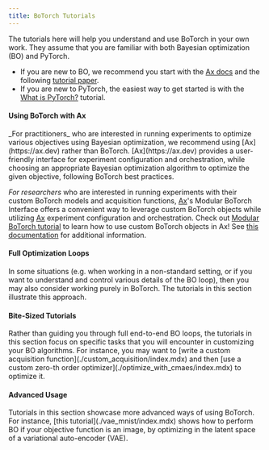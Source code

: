 ```yaml
---
title: BoTorch Tutorials
---
```

The tutorials here will help you understand and use BoTorch in
your own work. They assume that you are familiar with both
Bayesian optimization (BO) and PyTorch.
* If you are new to BO, we recommend you start with the
[Ax docs](https://ax.dev/docs/bayesopt) and the
following
[tutorial paper](https://arxiv.org/abs/1807.02811).
* If you are new to PyTorch, the easiest way to get started is
with the [What is PyTorch?](https://pytorch.org/tutorials/beginner/blitz/tensor_tutorial.html#sphx-glr-beginner-blitz-tensor-tutorial-py)
tutorial.


<h4>Using BoTorch with Ax</h4>
_For practitioners_ who are interested in running experiments
to optimize various objectives using Bayesian optimization,
we recommend using [Ax](https://ax.dev) rather than BoTorch.
[Ax](https://ax.dev) provides a user-friendly interface for
experiment configuration and orchestration, while choosing an
appropriate Bayesian optimization algorithm to optimize the
given objective, following BoTorch best practices.

_For researchers_ who are interested in running experiments with
their custom BoTorch models and acquisition functions,
[Ax](https://ax.dev)'s Modular BoTorch Interface offers a convenient
way to leverage custom BoTorch objects while utilizing
[Ax](https://ax.dev) experiment configuration and orchestration. Check out
[Modular BoTorch tutorial](https://ax.dev/docs/tutorials/modular_botorch/)
to learn how to use custom BoTorch objects in Ax!
See [this documentation](../botorch_and_ax.md)
for additional information.

<h4>Full Optimization Loops</h4>
In some situations (e.g. when working in a non-standard setting,
or if you want to understand and control various details of the
BO loop), then you may also consider working purely in BoTorch.
The tutorials in this section illustrate this approach.

<h4>Bite-Sized Tutorials</h4>
Rather than guiding you through full end-to-end BO loops, the
tutorials in this section focus on specific tasks that you will
encounter in customizing your BO algorithms. For instance, you
may want to
[write a custom acquisition function](./custom_acquisition/index.mdx)
and then
[use a custom zero-th order optimizer](./optimize_with_cmaes/index.mdx)
to optimize it.

<h4>Advanced Usage</h4>
Tutorials in this section showcase more advanced ways of using
BoTorch. For instance,
[this tutorial](./vae_mnist/index.mdx)
shows how to perform BO if your objective function is an image,
by optimizing in the latent space of a variational auto-encoder
(VAE).
